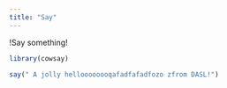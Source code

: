 ```yaml
---
title: "Say"
---
```


!Say something!

```r
library(cowsay)
```

```r
say(" A jolly helloooooooqafadfafadfozo zfrom DASL!")
```

